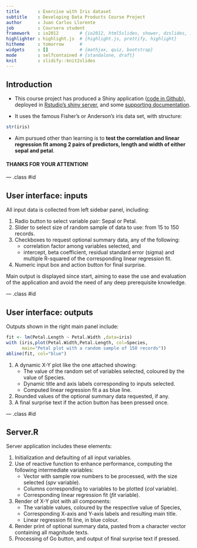 ```yaml
---
title       : Exercise with Iris dataset
subtitle    : Developing Data Products Course Project
author      : Juan Carlos Llorente
job         : Coursera student
framework   : io2012        # {io2012, html5slides, shower, dzslides, ...}
highlighter : highlight.js  # {highlight.js, prettify, highlight}
hitheme     : tomorrow      # 
widgets     : []            # {mathjax, quiz, bootstrap}
mode        : selfcontained # {standalone, draft}
knit        : slidify::knit2slides
---
```


## Introduction

- This course project has produced a Shiny application ([code in Github](https://github.com/jcllorente/DevDataProject)), deployed in [Rstudio's shiny server](http://jcllorente.shinyapps.io/DevDataProject/), and some [supporting documentation](https://github.com/jcllorente/DevDataProj_deck).

- It uses the famous Fisher's or Anderson's iris data set, with structure: 
```r
str(iris)
```
- Aim pursued other than learning is to **test the correlation and linear regression fit among 2 pairs of predictors, length and width of either sepal and petal**.

#### THANKS FOR YOUR ATTENTION!

--- .class #id 

## User interface: inputs

All input data is collected from left sidebar panel, including:   

1. Radio button to select variable pair: Sepal or Petal. 
2. Slider to select size of random sample of data to use: from 15 to 150 records. 
3. Checkboxes to request optional summary data, any of the following: 
    * correlation factor among variables selected, and 
    * intercept, beta coefficient, residual standard error (sigma) and multiple R-squared of the corresponding linear regression fit. 
4. Numeric input box and action button for final surprise. 

Main output is displayed since start, aiming to ease the use and evaluation of the application and avoid the need of any deep prerequisite knowledge. 

--- .class #id

## User interface: outputs

Outputs shown in the right main panel include: 
```r
fit <- lm(Petal.Length ~ Petal.Width ,data=iris)
with (iris,plot(Petal.Width,Petal.Length, col=Species,
      main="Petal plot with a random sample of 150 records"))
abline(fit, col="blue")
```
1. A dynamic X-Y plot like the one attached showing:
    * The value of the random set of variables selected, coloured by the value of Species. 
    * Dynamic title and axis labels corresponding to inputs selected. 
    * Computed linear regression fit a as blue line. 
2. Rounded values of the optional summary data requested, if any.  
3. A final surprise text if the action button has been pressed once. 

--- .class #id

## Server.R

Server application includes these elements: 

1. Initialization and defaulting of all input variables. 
2. Use of reactive function to enhance performance, computing the following intermediate variables: 
    * Vector with sample row numbers to be processed, with the size selected (*spv* variable).  
    * Columns corresponding to variables to be plotted (*col* variable). 
    * Corresponding linear regression fit (*fit* variable). 
3. Render of X-Y plot with all components:
    * The variable values, coloured by the respective value of Species, 
    * Corresponding X-axis and Y-axis labels and resulting main title. 
    * Linear regression fit line, in blue colour. 
3. Render print of optional summary data, pasted from a character vector containing all magnitude texts. 
4. Processing of Go button, and output of final surprise text if pressed. 
